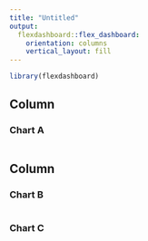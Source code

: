```yaml
---
title: "Untitled"
output: 
  flexdashboard::flex_dashboard:
    orientation: columns
    vertical_layout: fill
---
```

 
```r
library(flexdashboard)
```

Column {data-width=650}
-----------------------------------------------------------------------

### Chart A

```r

```

Column {data-width=350}
-----------------------------------------------------------------------

### Chart B

```r

```

### Chart C

```r

```

